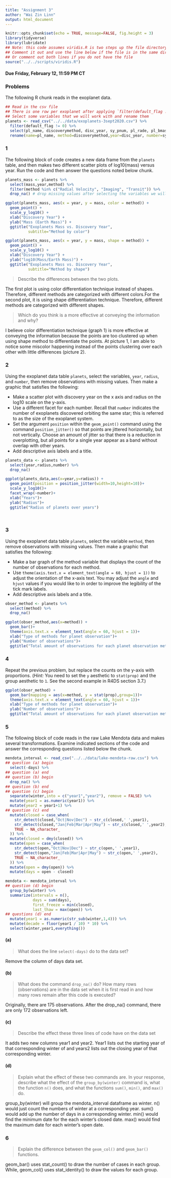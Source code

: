 ```yaml
---
title: "Assignment 3"
author: "Wai Zin Linn"
output: html_document
---
```


```r
knitr::opts_chunk$set(echo = TRUE, message=FALSE, fig.height = 3)
library(tidyverse)
library(lubridate)
## Note: this code assumes viridis.R is two steps up the file directory tree
## Comment it out and use the line below if the file is in the same directory
## Or comment out both lines if you do not have the file
source("../../scripts/viridis.R")
```

#### Due Friday, February 12, 11:59 PM CT

### Problems

The following R chunk reads in the exoplanet data.

```r
## Read in the csv file
## There is one row per exoplanet after applying `filter(default_flag != 0)`
## Select some variables that we will work with and rename them
planets <- read_csv("../../data/exoplanets-3sept2020.csv") %>%
  filter(default_flag != 0) %>%
  select(pl_name, discoverymethod, disc_year, sy_pnum, pl_rade, pl_bmasse) %>%
  rename(name=pl_name, method=discoverymethod,year=disc_year, number=sy_pnum, radius=pl_rade, mass=pl_bmasse) 
```

### 1

The following block of code creates a new data frame from the `planets` table, and then makes two different scatter plots of log10(mass) versus year.  Run the code and then answer the questions noted below chunk.

```r
planets_mass <- planets %>%
  select(mass,year,method) %>%
  filter(method %in% c("Radial Velocity", "Imaging", "Transit")) %>%
  drop_na() # drop missing values after selecting the variables we will use for the plots

ggplot(planets_mass, aes(x = year, y = mass, color = method)) +
  geom_point() +
  scale_y_log10() +
  xlab("Discovery Year") +
  ylab("Mass (Earth Mass)") +
  ggtitle("Exoplanets Mass vs. Discovery Year",
          subtitle="Method by color")

ggplot(planets_mass, aes(x = year, y = mass, shape = method)) +
  geom_point() +
  scale_y_log10() +
  xlab("Discovery Year") +
  ylab("log10(Mass/Earth Mass)") +
  ggtitle("Exoplanets Mass vs. Discovery Year",
          subtitle="Method by shape")
```

>Describe the differences between the two plots.

The first plot is using color differentiation technique instead of shapes. Therefore, different methods are categorized with different colors.For the second plot, it is using shape differentiation technique. Therefore, different methods are categorized with different shapes.

>Which do you think is a more effective at conveying the information and why?

I believe color differentiation technique (graph 1) is more effective at conveying the information because the points are too
clustered up when using shape method to differentiate the points. At picture 1, I am able to notice some miscolor happening instead of the points clustering over each other with little differences (picture 2). 

### 2

Using the exoplanet data table `planets`, select the variables, `year`, `radius`, and `number`, then remove observations with missing values.  Then make a graphic that satisfies the following:

- Make a scatter plot with discovery year on the x axis and radius on the log10 scale on the y-axis.   
- Use a different facet for each number.  Recall that `number` indicates the number of exoplanets discovered orbiting the same star; this is referred to as the size of the exoplanet system.     
- Set the argument `position` within the `geom_point()` command using the command `position_jitter()` so that points are jittered horizontally, but not vertically.  Choose an amount of jitter so that there is a reduction in overplotting, but all points for a single year appear as a band without overlap with other years.  
- Add descriptive axis labels and a title.

```r

planets_data <- planets %>%
  select(year,radius,number) %>%
  drop_na() 

ggplot(planets_data,aes(x=year,y=radius)) +
  geom_point(position = position_jitter(width=10,height=10))+
  scale_y_log10()+
  facet_wrap(~number)+
  xlab("Years")+
  ylab("Radius")+
  ggtitle("Radius of planets over years")
  
  
```



### 3

Using the exoplanet data table `planets`, select the variable `method`, then remove observations with missing values.  Then make a graphic that satisfies the following:

-  Make a bar graph of the method variable that displays the count of the number of observations for each method. 
-  Use `theme(axis.text.x = element_text(angle = 60, hjust = 1))` to adjust the orientation of the x-axis text.  You may adjust the `angle` and `hjust` values if you would like to in order to improve the legibility of the tick mark labels.  
- Add descriptive axis labels and a title.

```r
obser_method <- planets %>%
  select(method) %>%
  drop_na() 

ggplot(obser_method,aes(x=method)) +
  geom_bar()+
  theme(axis.text.x = element_text(angle = 60, hjust = 1))+
  xlab("Type of methods for planet observation")+
  ylab("Number of observations")+
  ggtitle("Total amount of observations for each planet observation method")

```



### 4

Repeat the previous problem, but replace the counts on the y-axis with proportions.
(*Hint:* You need to set the `y` aesthetic to `stat(prop)` and the group aesthetic to `1`. See the second example in R4DS section 3.7.)

```r
ggplot(obser_method) +
  geom_bar(mapping = aes(x=method, y = stat(prop),group=1))+
  theme(axis.text.x = element_text(angle = 60, hjust = 1))+
  xlab("Type of methods for planet observation")+
  ylab("Number of observations")+
  ggtitle("Total amount of observations for each planet observation method")
```



### 5

The following block of code reads in the raw Lake Mendota data and makes several transformations.
Examine indicated sections of the code and answer the corresponding questions listed below the chunk.

```r
mendota_interval <- read_csv("../../data/lake-mendota-raw.csv") %>% 
## question (a) begin
  select(-days) %>% 
## question (a) end
## question (b) begin    
  drop_na() %>% 
## question (b) end
## question (c) begin    
  separate(winter,into = c("year1","year2"), remove = FALSE) %>%
  mutate(year1 = as.numeric(year1)) %>%
  mutate(year2 = year1+1) %>% 
## question (c) end    
  mutate(closed = case_when(
    str_detect(closed,"Oct|Nov|Dec") ~ str_c(closed,' ',year1),
    str_detect(closed,"Jan|Feb|Mar|Apr|May") ~ str_c(closed,' ',year2),
    TRUE ~ NA_character_
  )) %>%
  mutate(closed = dmy(closed)) %>%
  mutate(open = case_when(
    str_detect(open,"Oct|Nov|Dec") ~ str_c(open,' ',year1),
    str_detect(open,"Jan|Feb|Mar|Apr|May") ~ str_c(open,' ',year2),
    TRUE ~ NA_character_
  )) %>%
  mutate(open = dmy(open)) %>% 
  mutate(days = open - closed)

mendota <- mendota_interval %>% 
## question (d) begin
  group_by(winter) %>% 
  summarize(intervals = n(),
            days = sum(days),
            first_freeze = min(closed),
            last_thaw = max(open)) %>%
## questions (d) end  
  mutate(year1 = as.numeric(str_sub(winter,1,4))) %>%
  mutate(decade = floor(year1 / 10) * 10) %>% 
  select(winter,year1,everything())
```

#### (a)

> What does the line `select(-days)` do to the data set?

Remove the column of days data set. 

#### (b)

>What does the command `drop_na()` do? How many rows (observations) are in the data set when it is first read in and how many rows remain after this code is executed?

Originally, there are 175 observations. After the drop_na() command, there are only 172 observations left.

#### (c)

>Describe the effect these three lines of code have on the data set

It adds two new columns year1 and year2. Year1 lists out the starting year of that corresponding winter of and years2 lists out 
the closing year of that corresponding winter. 

#### (d)

>Explain what the effect of these two commands are. In your response, describe what the effect of the `group_by(winter)` command is, what the function `n()` does, and what the functions `sum()`, `min()`, and `max()` do.

group_by(winter) will group the mendota_interval dataframe as winter. n() would just count the numbers of winter at a corresponding year. sum() would add up the number of days in a corresponding winter. min() would find the minimum date for the each winter's closed date. max() would find the maximum date for each winter's open date. 

### 6

> Explain the difference between the `geom_col()` and `geom_bar()` functions.

geom_bar() uses stat_count() to draw the number of cases in each group. While, geom_col() uses stat_identity() to draw the values for
each group. 
